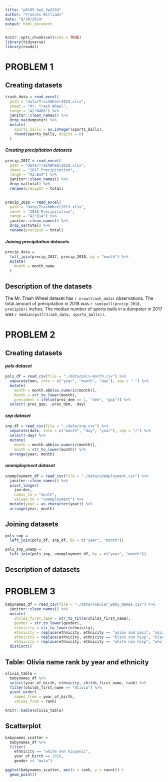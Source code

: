 ```yaml
---
title: "p8105_hw2_fw2334"
author: "Frances Williams"
date: "9/30/2019"
output: html_document
---
```


```r
knitr::opts_chunk$set(echo = TRUE)
library(tidyverse)
library(readxl)
```

# **PROBLEM 1**

## Creating datasets
```r
trash_data = read_excel(
  path = "data/TrashWheel2019.xlsx",
  sheet = "Mr. Trash Wheel",
  range = "A2:N406") %>% 
  janitor::clean_names() %>% 
  drop_na(dumpster) %>% 
  mutate(
    sports_balls = as.integer(sports_balls),
    round(sports_balls, digits = 0)
  )

```


#### *Creating precipitation datasets*
```r
precip_2017 = read_excel(
  path = "data/TrashWheel2019.xlsx",
  sheet = "2017 Precipitation",
  range = "A2:B14") %>%
  janitor::clean_names() %>% 
  drop_na(total) %>% 
  rename(precip17 = total)

    
precip_2018 = read_excel(
  path = "data/TrashWheel2019.xlsx",
  sheet = "2018 Precipitation",
  range = "A2:B14") %>%
  janitor::clean_names() %>% 
  drop_na(total) %>% 
  rename(precip18 = total)
```


#### *Joining precipitation datasets*
```r
precip_data = 
  full_join(precip_2017, precip_2018, by = "month") %>% 
  mutate(
    month = month.name
  )
```

## Description of the datasets
The Mr. Trash Wheel dataset has `r nrow(trash_data)` observations. 
The total amount of precipitation in 2018 was `r sum(pull(precip_2018, precip18))` inches.
The median number of sports balls in a dumpster in 2017 was `r median(pull(trash_data, sports_balls))`. 



# **PROBLEM 2**

## Creating datasets

#### *pols dataset*
```r
pols_df = read_csv(file = "./data/pols-month.csv") %>%
  separate(mon, into = c("year", "month", "day"), sep = "-") %>% 
  mutate(
    month = month.abb[as.numeric(month)],
    month = str_to_lower(month),
    president = ifelse(prez_dem == 1, "dem", "gop")) %>% 
  select(-prez_gop, -prez_dem, -day)
```

#### *snp dataset*
```r
snp_df = read_csv(file = "./data/snp.csv") %>% 
  separate(date, into = c("month", "day", "year"), sep = "/") %>% 
  select(-day) %>% 
  mutate(
    month = month.abb[as.numeric(month)],
    month = str_to_lower(month)) %>% 
  arrange(year, month)
```

#### *unemployment dataset*
```r
unemployment_df = read_csv(file = "./data/unemployment.csv") %>% 
  janitor::clean_names() %>% 
  pivot_longer(
    jan:dec,
    names_to = "month",
    values_to = "unemployment") %>% 
  mutate(year = as.character(year)) %>% 
  arrange(year, month)
```

## Joining datasets
```r
pols_snp = 
  left_join(pols_df, snp_df, by = c("year", "month"))

pols_snp_unemp = 
  left_join(pols_snp, unemployment_df, by = c("year", "month"))
```

## Description of datasets



# **PROBLEM 3**

```r
babynames_df = read_csv(file = "./data/Popular_Baby_Names.csv") %>% 
  janitor::clean_names() %>% 
  mutate(
    childs_first_name = str_to_title(childs_first_name),
    gender = str_to_lower(gender),
    ethnicity = str_to_lower(ethnicity),
    ethnicity = replace(ethnicity, ethnicity == "asian and paci", "asian and pacific islander"),
    ethnicity = replace(ethnicity, ethnicity == "black non hisp", "black non hispanic"),
    ethnicity = replace(ethnicity, ethnicity == "white non hisp", "white non hispanic")) %>% 
  distinct()
```


## Table: Olivia name rank by year and ethnicity
```r
olivia_table = 
  babynames_df %>% 
  select(year_of_birth, ethnicity, childs_first_name, rank) %>% 
  filter(childs_first_name == "Olivia") %>% 
  pivot_wider(
    names_from = year_of_birth,
    values_from = rank) 

knitr::kable(olivia_table)
```

## Scatterplot
```r
babynames_scatter =
  babynames_df %>%
  filter(
    ethnicity == "white non hispanic", 
    year_of_birth == 2016,
    gender == "male")

ggplot(babynames_scatter, aes(x = rank, y = count)) +
  geom_point()
  
```

